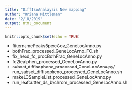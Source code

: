 ```yaml
---
title: "DiffIsoAnalaysis New mapping"
author: "Briana Mittleman"
date: "2/18/2019"
output: html_document
---
```


```r
knitr::opts_chunk$set(echo = TRUE)
```

* filternamePeaks5percCov_GeneLocAnno.py
* bothFrac_processed_GeneLocAnno_FC.sh 
* fix_head_fc_procBothFrac_GeneLocAnno.py 
* fc2leafphen_processed_GeneLocAnno.py  
* subset_diffisopheno_processed_GeneLocAnno.py/ run_subset_diffisopheno_processed_GeneLocAnno.sh 
* makeLCSampleList_processed_GeneLocAnno.py  
* run_leafcutter_ds_bychrom_processed_GeneLocAnno.sh
